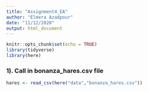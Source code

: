 ```yaml
---
title: "Assignment4_EA"
author: "Elmera Azadpour"
date: "11/12/2020"
output: html_document
---
```


```r
knitr::opts_chunk$set(echo = TRUE)
library(tidyverse)
library(here)
```

### 1). Call in bonanza_hares.csv file
```r
hares <- read_csv(here("data","bonanza_hares.csv"))
```


